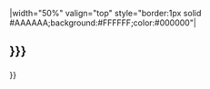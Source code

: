 <includeonly>|width="50%" valign="top" style="border:1px solid #AAAAAA;background:#FFFFFF;color:#000000"|
<div>
<h2>{{{2|{{{title}}}}}}<span class="mw-editsection plainlinks" id="editlinks">{{edit|1={{{1}}}}}</span><!-- 启用可视化编辑器后此链接会改为编辑源代码 --></h2>
</div>
<div>

{{{{{1}}}}}
</div>
</includeonly>